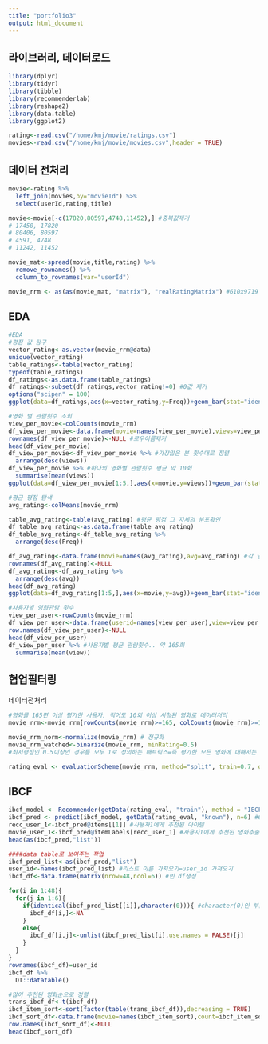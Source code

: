 ```yaml
---
title: "portfolio3"
output: html_document
---
```


## 라이브러리, 데이터로드 
```r
library(dplyr)
library(tidyr)
library(tibble)
library(recommenderlab)
library(reshape2)
library(data.table)
library(ggplot2)

rating<-read.csv("/home/kmj/movie/ratings.csv")
movies<-read.csv("/home/kmj/movie/movies.csv",header = TRUE)
```

## 데이터 전처리 
```r
movie<-rating %>%
  left_join(movies,by="movieId") %>%
  select(userId,rating,title)

movie<-movie[-c(17820,80597,4748,11452),] #중복값제거
# 17450, 17820
# 80406, 80597
# 4591, 4748
# 11242, 11452

movie_mat<-spread(movie,title,rating) %>%
  remove_rownames() %>%
  column_to_rownames(var="userId")

movie_rrm <- as(as(movie_mat, "matrix"), "realRatingMatrix") #610x9719 610명의 사용자, 9719개의 영화
```

## EDA
```r
#EDA
#평점 값 탐구
vector_rating<-as.vector(movie_rrm@data)
unique(vector_rating)
table_ratings<-table(vector_rating)
typeof(table_ratings)
df_ratings<-as.data.frame(table_ratings)
df_ratings<-subset(df_ratings,vector_rating!=0) #0값 제거
options("scipen" = 100)
ggplot(data=df_ratings,aes(x=vector_rating,y=Freq))+geom_bar(stat="identity") #분포 확인

#영화 별 관람횟수 조회 
view_per_movie<-colCounts(movie_rrm)
df_view_per_movie<-data.frame(movie=names(view_per_movie),views=view_per_movie)
rownames(df_view_per_movie)<-NULL #로우이름제거 
head(df_view_per_movie)
df_view_per_movie<-df_view_per_movie %>% #가장많은 본 횟수대로 정렬
  arrange(desc(views))
df_view_per_movie %>% #하나의 영화별 관람횟수 평균 약 10회
  summarise(mean(views))
ggplot(data=df_view_per_movie[1:5,],aes(x=movie,y=views))+geom_bar(stat="identity")

#평균 평점 탐색
avg_rating<-colMeans(movie_rrm)

table_avg_rating<-table(avg_rating) #평균 평점 그 자체의 분포확인
df_table_avg_rating<-as.data.frame(table_avg_rating)
df_table_avg_rating<-df_table_avg_rating %>%
  arrange(desc(Freq))

df_avg_rating<-data.frame(movie=names(avg_rating),avg=avg_rating) #각 영화의 평균 평점
rownames(df_avg_rating)<-NULL
df_avg_rating<-df_avg_rating %>%
  arrange(desc(avg))
head(df_avg_rating)
ggplot(data=df_avg_rating[1:5,],aes(x=movie,y=avg))+geom_bar(stat="identity")

#사용자별 영화관람 횟수
view_per_user<-rowCounts(movie_rrm)
df_view_per_user<-data.frame(userid=names(view_per_user),view=view_per_user)
row.names(df_view_per_user)<-NULL
head(df_view_per_user)
df_view_per_user %>% #사용자별 평균 관람횟수.. 약 165회
  summarise(mean(view))
```

## 협업필터링
데이터전처리
```r
#영화를 165편 이상 평가한 사용자, 적어도 10회 이상 시청된 영화로 데이터처리
movie_rrm<-movie_rrm[rowCounts(movie_rrm)>=165, colCounts(movie_rrm)>=10] #159x2269 159명의 사용자, 2269개의 영화

movie_rrm_norm<-normalize(movie_rrm) # 정규화
movie_rrm_watched<-binarize(movie_rrm, minRating=0.5)  
#최저평점인 0.5이상인 경우를 모두 1로 정의하는 매트릭스=즉 평가한 모든 영화에 대해서는 1로 정의함

rating_eval <- evaluationScheme(movie_rrm, method="split", train=0.7, given=5)
```


## IBCF
```r
ibcf_model <- Recommender(getData(rating_eval, "train"), method = "IBCF", param=list(k=30))
ibcf_pred <- predict(ibcf_model, getData(rating_eval, "known"), n=6) #6개를 추천해주겠음
recc_user_1<-ibcf_pred@items[[1]] #사용자1에게 추천된 아이템
movie_user_1<-ibcf_pred@itemLabels[recc_user_1] #사용자1에게 추천된 영화추출
head(as(ibcf_pred,"list"))

####data table로 보여주는 작업
ibcf_pred_list<-as(ibcf_pred,"list")
user_id<-names(ibcf_pred_list) #리스트 이름 가져오기=user_id 가져오기
ibcf_df<-data.frame(matrix(nrow=48,ncol=6)) #빈 df생성 

for(i in 1:48){
  for(j in 1:6){
    if(identical(ibcf_pred_list[[i]],character(0))){ #character(0)인 부분이 있어서 판별
      ibcf_df[i,]<-NA
    } 
    else{
      ibcf_df[i,j]<-unlist(ibcf_pred_list[i],use.names = FALSE)[j]
    }
  }
}
rownames(ibcf_df)=user_id
ibcf_df %>%
  DT::datatable()

#많이 추천된 영화순으로 정렬
trans_ibcf_df<-t(ibcf_df)
ibcf_item_sort<-sort(factor(table(trans_ibcf_df)),decreasing = TRUE)
ibcf_sort_df<-data.frame(movie=names(ibcf_item_sort),count=ibcf_item_sort)
row.names(ibcf_sort_df)<-NULL
head(ibcf_sort_df)
```

```r
```

```r
```

```r
```